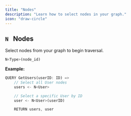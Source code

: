 ```yaml
---
title: "Nodes"
description: "Learn how to select nodes in your graph."
icon: "draw-circle"
---
```


## `N` &nbsp; Nodes

Select nodes from your graph to begin traversal.

```rust
N<Type>(node_id)
```

**Example:**

```rust [expandable]
QUERY GetUsers(userID: ID) =>
    // Select all User nodes
    users <- N<User>

    // Select a specific User by ID
    user <- N<User>(userID)

    RETURN users, user
```